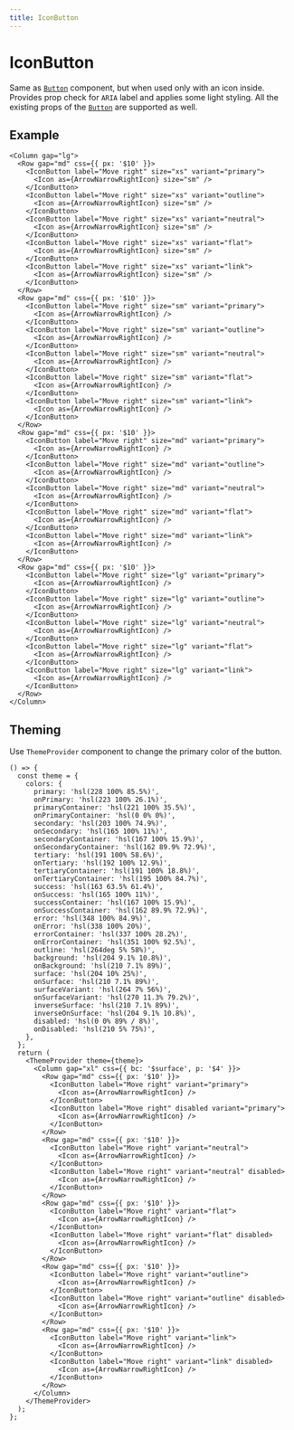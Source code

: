 ```yaml
---
title: IconButton
---
```


# IconButton

Same as [`Button`](/components/Button) component, but when used only with an icon inside. Provides prop check for `ARIA` label and applies some light styling. All the existing props of the [`Button`](/components/Button) are supported as well.

## Example

```tsx preview
<Column gap="lg">
  <Row gap="md" css={{ px: '$10' }}>
    <IconButton label="Move right" size="xs" variant="primary">
      <Icon as={ArrowNarrowRightIcon} size="sm" />
    </IconButton>
    <IconButton label="Move right" size="xs" variant="outline">
      <Icon as={ArrowNarrowRightIcon} size="sm" />
    </IconButton>
    <IconButton label="Move right" size="xs" variant="neutral">
      <Icon as={ArrowNarrowRightIcon} size="sm" />
    </IconButton>
    <IconButton label="Move right" size="xs" variant="flat">
      <Icon as={ArrowNarrowRightIcon} size="sm" />
    </IconButton>
    <IconButton label="Move right" size="xs" variant="link">
      <Icon as={ArrowNarrowRightIcon} size="sm" />
    </IconButton>
  </Row>
  <Row gap="md" css={{ px: '$10' }}>
    <IconButton label="Move right" size="sm" variant="primary">
      <Icon as={ArrowNarrowRightIcon} />
    </IconButton>
    <IconButton label="Move right" size="sm" variant="outline">
      <Icon as={ArrowNarrowRightIcon} />
    </IconButton>
    <IconButton label="Move right" size="sm" variant="neutral">
      <Icon as={ArrowNarrowRightIcon} />
    </IconButton>
    <IconButton label="Move right" size="sm" variant="flat">
      <Icon as={ArrowNarrowRightIcon} />
    </IconButton>
    <IconButton label="Move right" size="sm" variant="link">
      <Icon as={ArrowNarrowRightIcon} />
    </IconButton>
  </Row>
  <Row gap="md" css={{ px: '$10' }}>
    <IconButton label="Move right" size="md" variant="primary">
      <Icon as={ArrowNarrowRightIcon} />
    </IconButton>
    <IconButton label="Move right" size="md" variant="outline">
      <Icon as={ArrowNarrowRightIcon} />
    </IconButton>
    <IconButton label="Move right" size="md" variant="neutral">
      <Icon as={ArrowNarrowRightIcon} />
    </IconButton>
    <IconButton label="Move right" size="md" variant="flat">
      <Icon as={ArrowNarrowRightIcon} />
    </IconButton>
    <IconButton label="Move right" size="md" variant="link">
      <Icon as={ArrowNarrowRightIcon} />
    </IconButton>
  </Row>
  <Row gap="md" css={{ px: '$10' }}>
    <IconButton label="Move right" size="lg" variant="primary">
      <Icon as={ArrowNarrowRightIcon} />
    </IconButton>
    <IconButton label="Move right" size="lg" variant="outline">
      <Icon as={ArrowNarrowRightIcon} />
    </IconButton>
    <IconButton label="Move right" size="lg" variant="neutral">
      <Icon as={ArrowNarrowRightIcon} />
    </IconButton>
    <IconButton label="Move right" size="lg" variant="flat">
      <Icon as={ArrowNarrowRightIcon} />
    </IconButton>
    <IconButton label="Move right" size="lg" variant="link">
      <Icon as={ArrowNarrowRightIcon} />
    </IconButton>
  </Row>
</Column>
```

## Theming

Use `ThemeProvider` component to change the primary color of the button.

```tsx preview
() => {
  const theme = {
    colors: {
      primary: 'hsl(228 100% 85.5%)',
      onPrimary: 'hsl(223 100% 26.1%)',
      primaryContainer: 'hsl(221 100% 35.5%)',
      onPrimaryContainer: 'hsl(0 0% 0%)',
      secondary: 'hsl(203 100% 74.9%)',
      onSecondary: 'hsl(165 100% 11%)',
      secondaryContainer: 'hsl(167 100% 15.9%)',
      onSecondaryContainer: 'hsl(162 89.9% 72.9%)',
      tertiary: 'hsl(191 100% 58.6%)',
      onTertiary: 'hsl(192 100% 12.9%)',
      tertiaryContainer: 'hsl(191 100% 18.8%)',
      onTertiaryContainer: 'hsl(195 100% 84.7%)',
      success: 'hsl(163 63.5% 61.4%)',
      onSuccess: 'hsl(165 100% 11%)',
      successContainer: 'hsl(167 100% 15.9%)',
      onSuccessContainer: 'hsl(162 89.9% 72.9%)',
      error: 'hsl(348 100% 84.9%)',
      onError: 'hsl(338 100% 20%)',
      errorContainer: 'hsl(337 100% 28.2%)',
      onErrorContainer: 'hsl(351 100% 92.5%)',
      outline: 'hsl(264deg 5% 58%)',
      background: 'hsl(204 9.1% 10.8%)',
      onBackground: 'hsl(210 7.1% 89%)',
      surface: 'hsl(204 10% 25%)',
      onSurface: 'hsl(210 7.1% 89%)',
      surfaceVariant: 'hsl(264 7% 56%)',
      onSurfaceVariant: 'hsl(270 11.3% 79.2%)',
      inverseSurface: 'hsl(210 7.1% 89%)',
      inverseOnSurface: 'hsl(204 9.1% 10.8%)',
      disabled: 'hsl(0 0% 89% / 8%)',
      onDisabled: 'hsl(210 5% 75%)',
    },
  };
  return (
    <ThemeProvider theme={theme}>
      <Column gap="xl" css={{ bc: '$surface', p: '$4' }}>
        <Row gap="md" css={{ px: '$10' }}>
          <IconButton label="Move right" variant="primary">
            <Icon as={ArrowNarrowRightIcon} />
          </IconButton>
          <IconButton label="Move right" disabled variant="primary">
            <Icon as={ArrowNarrowRightIcon} />
          </IconButton>
        </Row>
        <Row gap="md" css={{ px: '$10' }}>
          <IconButton label="Move right" variant="neutral">
            <Icon as={ArrowNarrowRightIcon} />
          </IconButton>
          <IconButton label="Move right" variant="neutral" disabled>
            <Icon as={ArrowNarrowRightIcon} />
          </IconButton>
        </Row>
        <Row gap="md" css={{ px: '$10' }}>
          <IconButton label="Move right" variant="flat">
            <Icon as={ArrowNarrowRightIcon} />
          </IconButton>
          <IconButton label="Move right" variant="flat" disabled>
            <Icon as={ArrowNarrowRightIcon} />
          </IconButton>
        </Row>
        <Row gap="md" css={{ px: '$10' }}>
          <IconButton label="Move right" variant="outline">
            <Icon as={ArrowNarrowRightIcon} />
          </IconButton>
          <IconButton label="Move right" variant="outline" disabled>
            <Icon as={ArrowNarrowRightIcon} />
          </IconButton>
        </Row>
        <Row gap="md" css={{ px: '$10' }}>
          <IconButton label="Move right" variant="link">
            <Icon as={ArrowNarrowRightIcon} />
          </IconButton>
          <IconButton label="Move right" variant="link" disabled>
            <Icon as={ArrowNarrowRightIcon} />
          </IconButton>
        </Row>
      </Column>
    </ThemeProvider>
  );
};
```
